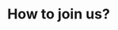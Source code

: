 ---
title: "How to join us?"
publishedAt: "2024-08-19"
summary: "A comprehensive guide on how to join ADSLabs"
imageUrl: "https://raw.githubusercontent.com/akshitasrivastava20/CSI/refs/heads/main/public/g2.jpg"
---
